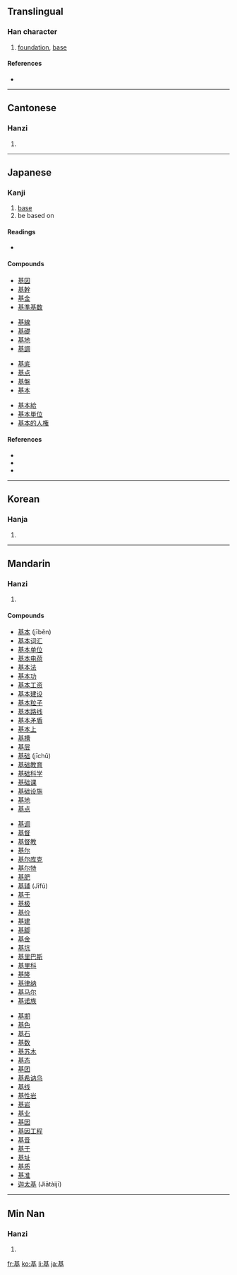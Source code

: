 ==Translingual==

===Han character===
{{Han char|rn=32|rad=土|as=08|sn=11|four=4410<sub>4</sub>|canj=廿金土 (TCG)|ids=⿱[[其]][[土]]}}

# [[foundation]], [[base]]

====References====
* {{Han ref|kx=0231.120|dkj=05197|dj=0468.050|hdz=10449.070|uh=57FA|ud=22522|bh=B0F2|bd=45298}}

----

==Cantonese==

===Hanzi===
{{yue-hanzi|jyut=|y=gei1}}

# {{defn|Cantonese}}

----

==Japanese==

===Kanji===
{{ja-kanji|grade=5|rs=土08}}

# [[base]]
# be based on

====Readings====
* {{ja-readings|kanon=[[き]] (ki)|goon=[[こ]] (ko)|kun=[[もとい]] (motoi), [[もと]] (moto), [[もとづく]] (motodzuku)|nadzuke=[[のり]] (nori), [[はじむ]] (hajimu), [[はじめ]] (hajime), [[もと]] (moto), [[もとい]] (motoi)}}

====Compounds====
{{top4}}
* [[基因]]
* [[基幹]]
* [[基金]]
* [[基準基数]]
{{mid4}}
* [[基線]]
* [[基礎]]
* [[基地]]
* [[基調]]
{{mid4}}
* [[基底]]
* [[基点]]
* [[基盤]]
* [[基本]]
{{mid4}}
* [[基本給]]
* [[基本単位]]
* [[基本的人権]]
{{bottom}}

====References====
* {{S-JIS|8AEE}}
* {{JIS|3470}}
* {{EUC-JP|BBF9}}

----

==Korean==

===Hanja===
{{ko-hanja|hangeul=기|rv=gi|mr=ki}}

# {{defn|Korean}}

----

==Mandarin==

===Hanzi===
{{cmn-hanzi|pin=[[jī]] ([[ji1]]), [[sǎo]] ([[sao3]])|wg=chi<sup>1</sup>, sao<sup>3</sup>}}

# {{defn|Mandarin}}

====Compounds====
{{top3}}
* [[基本]] (jīběn)
* [[基本词汇]]
* [[基本单位]]
* [[基本电荷]]
* [[基本法]]
* [[基本功]]
* [[基本工资]]
* [[基本建设]]
* [[基本粒子]]
* [[基本路线]]
* [[基本矛盾]]
* [[基本上]]
* [[基槽]]
* [[基层]]
* [[基础]] (jīchǔ)
* [[基础教育]]
* [[基础科学]]
* [[基础课]]
* [[基础设施]]
* [[基地]]
* [[基点]]
{{mid3}}
* [[基调]]
* [[基督]]
* [[基督教]]
* [[基尔]]
* [[基尔库克]]
* [[基尔特]]
* [[基肥]]
* [[基辅]] (Jīfǔ)
* [[基干]]
* [[基极]]
* [[基价]]
* [[基建]]
* [[基脚]]
* [[基金]]
* [[基坑]]
* [[基里巴斯]]
* [[基里科]]
* [[基隆]]
* [[基律纳]]
* [[基马尔]]
* [[基诺族]]
{{mid3}}
* [[基期]]
* [[基色]]
* [[基石]]
* [[基数]]
* [[基苏木]]
* [[基态]]
* [[基团]]
* [[基希讷乌]]
* [[基线]]
* [[基性岩]]
* [[基岩]]
* [[基业]]
* [[基因]]
* [[基因工程]]
* [[基音]]
* [[基于]]
* [[基址]]
* [[基质]]
* [[基准]]
* [[迦太基]] (Jiātàijī)
{{bottom}}

----

==Min Nan==

===Hanzi===
{{nan-hanzi|poj=ki}}

# {{defn|Min Nan}}

[[fr:基]]
[[ko:基]]
[[li:基]]
[[ja:基]]